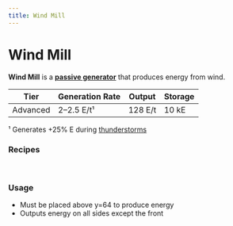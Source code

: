 ```yaml
---
title: Wind Mill
---
```


<ItemImage file="wind_mill" alt="Wind Mill" size="200" />

# Wind Mill

**Wind Mill** is a **[passive generator](/energy/generators/passive_generators)** that produces energy from wind.

| Tier     | Generation Rate | Output   | Storage |
|----------|------------------|----------|---------|
| Advanced | 2–2.5 E/t¹       | 128 E/t  | 10 kE   |

¹ Generates +25% E during [thunderstorms](http://minecraft.gamepedia.com/Thunderstorm)

### Recipes

<CraftingTable recipe="input air techreborn:magnalium_plate air input air techreborn:generator air input air techreborn:magnalium_plate air output techreborn:wind_mill"/><br/>
<CraftingTable recipe="input air air air input techreborn:magnalium_plate techreborn:generator techreborn:magnalium_plate input air air air output techreborn:wind_mill"/>

### Usage

- Must be placed above y=64 to produce energy  
- Outputs energy on all sides except the front

